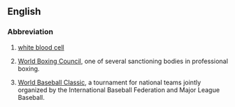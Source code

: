 ==English==

===Abbreviation===
{{rfc-header|Abbreviation}}
{{head|en|abbreviation}}

# {{context|medical|lang=en}} [[white blood cell]]
# {{context|boxing|lang=en}} [[w:World Boxing Council|World Boxing Council]], one of several sanctioning bodies in professional boxing.
# {{context|baseball|lang=en}} [[w:World Baseball Classic|World Baseball Classic]], a tournament for national teams jointly organized by the International Baseball Federation and Major League Baseball.